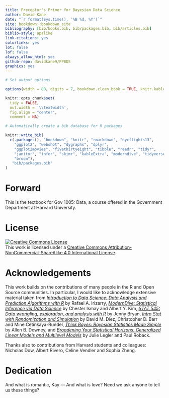 ```yaml
--- 
title: Preceptor's Primer for Bayesian Data Science
author: David Kane
date: "`r format(Sys.time(), '%B %d, %Y')`"
site: bookdown::bookdown_site
bibliography: [bib/books.bib, bib/packages.bib, bib/articles.bib]
biblio-style: apalike
link-citations: yes
colorlinks: yes
lot: false
lof: false
always_allow_html: yes
github-repo: davidkane9/PPBDS
graphics: yes
---
```



```r

# Set output options

options(width = 80, digits = 7, bookdown.clean_book = TRUE, knitr.kable.NA = 'NA')

knitr::opts_chunk$set(
  tidy = FALSE, 
  out.width = '\\textwidth', 
  fig.align = "center", 
  comment = NA) 

# Automatically create a bib database for R packages

knitr::write_bib(
  c(.packages(), "bookdown", "knitr", "rmarkdown", "nycflights13",
    "ggplot2", "webshot", "dygraphs", "dplyr",
    "ggplot2movies", "fivethirtyeight", "tibble", "readr", "tidyr",
    "janitor", "infer", "skimr", "kableExtra", "moderndive", "tidyverse",
    "broom"),
   "bib/packages.bib"
)


```



# Forward {-}

This is the textbook for Gov 1005: Data, a course offered in the Government Department at Harvard University. 

# License {-}

<a rel="license" href="http://creativecommons.org/licenses/by-nc-sa/4.0/"><img alt="Creative Commons License" style="border-width:0" src="https://i.creativecommons.org/l/by-nc-sa/4.0/88x31.png" /></a><br />This work is licensed under a <a rel="license" href="http://creativecommons.org/licenses/by-nc-sa/4.0/">Creative Commons Attribution-NonCommercial-ShareAlike 4.0 International License</a>.


# Acknowledgements {-}

This work builds on the contributions of many people in the R and Open Source communities. In particular, I would like to acknowledge extensive material taken from *[Introduction to Data Science: Data Analysis and Prediction Algorithms with R](https://rafalab.github.io/dsbook/)* by Rafael A. Irizarry, *[ModernDive: Statistical Inference via Data Science](https://moderndive.com/)* by Chester Ismay and Albert Y. Kim,
 *[STAT 545: Data wrangling, exploration, and analysis with R](https://stat545.com/)* by Jenny Bryan, *[Intro Stat with Randomization and Simulation](https://www.openintro.org/stat/textbook.php?stat_book=isrs)* by David M. Diez, Christopher D. Barr and Mine Cetinkaya-Rundel, *[Think Bayes: Bayesian Statistics Made Simple](https://greenteapress.com/wp/think-bayes/)* by Allen B. Downey, and *[Broadening Your Statistical Horizons: Generalized Linear Models and Multilevel Models](https://bookdown.org/roback/bookdown-bysh/)* by Julie Legler and Paul Roback.  
 
Thanks also to contributions from Harvard students and colleagues: Nicholas Dow, Albert Rivero, Celine Vendler and Sophia Zheng.  

# Dedication {-}

And what is romantic, Kay ---
And what is love?
Need we ask anyone to tell us these things?
